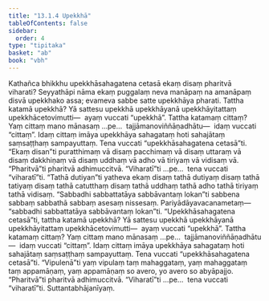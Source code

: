 ```yaml
---
title: "13.1.4 Upekkhā"
tableOfContents: false
sidebar:
  order: 4
type: "tipitaka"
basket: "ab"
book: "vbh"
---
```



<DynamicBreadcrumb />

<Division number="673" book="vbh">

<Paragraph number="1976" book="vbh">
Kathañca bhikkhu upekkhāsahagatena cetasā ekaṃ disaṃ pharitvā viharati? Seyyathāpi nāma ekaṃ puggalaṃ neva manāpaṃ na amanāpaṃ disvā upekkhako assa; evameva sabbe satte upekkhāya pharati.
</Paragraph>

<Paragraph number="1977" book="vbh">
Tattha katamā upekkhā? Yā sattesu upekkhā upekkhāyanā upekkhāyitattaṃ upekkhācetovimutti—  ayaṃ vuccati “upekkhā”.
</Paragraph>

<Paragraph number="1978" book="vbh">
Tattha katamaṃ cittaṃ? Yaṃ cittaṃ mano mānasaṃ …pe…  tajjāmanoviññāṇadhātu—  idaṃ vuccati “cittaṃ”. Idaṃ cittaṃ imāya upekkhāya sahagataṃ hoti sahajātaṃ saṃsaṭṭhaṃ sampayuttaṃ. Tena vuccati “upekkhāsahagatena cetasā”ti.
</Paragraph>

</Division>
<Division number="674" book="vbh">

<Paragraph number="1979" book="vbh">
“Ekaṃ disan”ti puratthimaṃ vā disaṃ pacchimaṃ vā disaṃ uttaraṃ vā disaṃ dakkhiṇaṃ vā disaṃ uddhaṃ vā adho vā tiriyaṃ vā vidisaṃ vā.
</Paragraph>

</Division>
<Division number="675" book="vbh">

<Paragraph number="1980" book="vbh">
“Pharitvā”ti pharitvā adhimuccitvā.
</Paragraph>

</Division>
<Division number="676" book="vbh">

<Paragraph number="1981" book="vbh">
“Viharatī”ti …pe…  tena vuccati “viharatī”ti.
</Paragraph>

</Division>
<Division number="677" book="vbh">

<Paragraph number="1982" book="vbh">
“Tathā dutiyan”ti yatheva ekaṃ disaṃ tathā dutiyaṃ disaṃ tathā tatiyaṃ disaṃ tathā catutthaṃ disaṃ tathā uddhaṃ tathā adho tathā tiriyaṃ tathā vidisaṃ.
</Paragraph>

</Division>
<Division number="678" book="vbh">

<Paragraph number="1983" book="vbh">
“Sabbadhi sabbattatāya sabbāvantaṃ lokan”ti sabbena sabbaṃ sabbathā sabbaṃ asesaṃ nissesaṃ. Pariyādāyavacanametaṃ—  “sabbadhi sabbattatāya sabbāvantaṃ lokan”ti.
</Paragraph>

</Division>
<Division number="679" book="vbh">

<Paragraph number="1984" book="vbh">
“Upekkhāsahagatena cetasā”ti, tattha katamā upekkhā? Yā sattesu upekkhā upekkhāyanā upekkhāyitattaṃ upekkhācetovimutti—  ayaṃ vuccati “upekkhā”.
</Paragraph>

<Paragraph number="1985" book="vbh">
Tattha katamaṃ cittaṃ? Yaṃ cittaṃ mano mānasaṃ …pe…  tajjāmanoviññāṇadhātu—  idaṃ vuccati “cittaṃ”. Idaṃ cittaṃ imāya upekkhāya sahagataṃ hoti sahajātaṃ saṃsaṭṭhaṃ sampayuttaṃ. Tena vuccati “upekkhāsahagatena cetasā”ti.
</Paragraph>

</Division>
<Division number="680" book="vbh">

<Paragraph number="1986" book="vbh">
“Vipulenā”ti yaṃ vipulaṃ taṃ mahaggataṃ, yaṃ mahaggataṃ taṃ appamāṇaṃ, yaṃ appamāṇaṃ so avero, yo avero so abyāpajjo.
</Paragraph>

</Division>
<Division number="681" book="vbh">

<Paragraph number="1987" book="vbh">
“Pharitvā”ti pharitvā adhimuccitvā.
</Paragraph>

</Division>
<Division number="682" book="vbh">

<Paragraph number="1988" book="vbh">
“Viharatī”ti …pe…  tena vuccati “viharatī”ti.

</Paragraph>
</Division>

<Paragraph number="1989" type="center" book="vbh">
Suttantabhājanīyaṃ.
</Paragraph>
